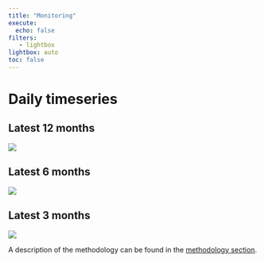 ```yaml
---
title: "Monitoring"
execute:
  echo: false  
filters:
   - lightbox
lightbox: auto
toc: false
---
```


# Daily timeseries

::: panel-tabset
## Latest 12 months

![](images/plots/latest12.png){group="timeseries"}

## Latest 6 months

![](images/plots/latest6.png){group="timeseries"}

## Latest 3 months

![](images/plots/latest3.png){group="timeseries"}
:::

A description of the methodology can be found in the [methodology section](methodology.qmd).
